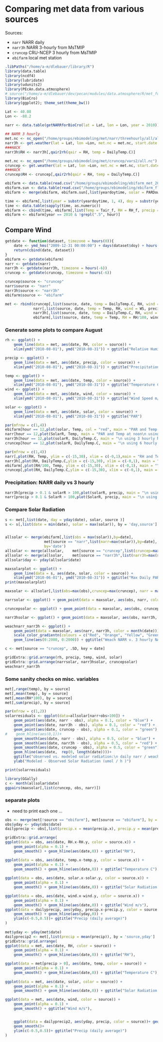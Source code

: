 
Comparing met data from various sources 
========================================================

Sources:

* `narr` NARR daily
* `narr3h` NARR 3-hourly from MsTMIP
* `cruncep` CRU-NCEP 3 hourly from MsTMIP
* `ebifarm` local met station



```r
.libPaths("/home/a-m/dlebauer/library/R")
library(data.table)
library(ncdf4)
library(lubridate)
library(udunits2)
library(PEcAn.data.atmosphere)
# source("/home/a-m/dlebauer/dev/pecan/modules/data.atmosphere/R/met_functions.R")
library(BioCro)
library(ggplot2); theme_set(theme_bw())

Lat <- 40.08
Lon <- -88.2
 
narr <- data.table(getNARRforBioCro(lat = Lat, lon = Lon, year = 2010))

## NARR 3 hourly
met.nc <- nc_open("/home/groups/ebimodeling/met/narr/threehourly/all/all.nc")
narr3h <- get.weather(lat = Lat, lon =Lon, met.nc = met.nc, start.date = "2010-01-01", end.date="2010-12-31")
###HACK
narr3h$RH <- narr3h[,qair2rh(qair = RH, temp = DailyTemp.C)]

met.nc <- nc_open("/home/groups/ebimodeling/met/cruncep/vars2/all.nc")
cruncep <- get.weather(lat = Lat, lon =Lon, met.nc = met.nc, start.date = "2010-01-01", end.date="2010-12-31")
###HACK
cruncep$RH <- cruncep[,qair2rh(qair = RH, temp = DailyTemp.C)]

ebifarm <- data.table(read.csv("/home/groups/ebimodeling/ebifarm_met_2009_2011.csv"), key = "yeardoytime")
ebifarm.sun <- data.table(read.csv("/home/groups/ebimodeling/ebifarm_flux_2010.csv"), key = "yeardoytime")
ebifarm <- merge(ebifarm, ebifarm.sun[,list(yeardoytime, solar = PARDown_Avg)])

time <- ebifarm[,list(year = substr(yeardoytime, 1, 4), doy = substr(yeardoytime, 5,7), hour = paste0(substr(yeardoytime, 8,9), ifelse(substr(yeardoytime, 10,10) == "0", ".0", ".5")))]
time <- data.table(sapply(time, as.numeric))
ebifarm <- cbind(time, ebifarm[,list(Temp = Tair_f, RH = RH_f, precip = rain, wind = ws, solar = solar)])
ebifarm <- ebifarm[year == 2010 & !grepl(".5", hour)]
```

## Compare Wind

```r
getdate <- function(dataset, timezone = hours(0)){
    date <- ymd_hms("2009-12-31 00:00:00") + days(dataset$doy) + hours(dataset$hour) + timezone
    return(cbind(date, dataset))
}
ebifarm <- getdate(ebifarm)
narr <- getdate(narr)
narr3h <- getdate(narr3h, timezone = hours(-6))
cruncep <- getdate(cruncep, timezone = hours(-6))

cruncep$source <- "cruncep"
narr$source <- "narr"
narr3h$source <- "narr3h"
ebifarm$source <- "ebifarm"

met <- rbind(cruncep[,list(source, date, temp = DailyTemp.C, RH, wind = WindSpeed, precip, solar = solarR)],
             narr[,list(source, date, temp = Temp, RH, wind = WS, precip, solar = SolarR)],
             narr3h[,list(source, date, temp = DailyTemp.C, RH, wind = WindSpeed, precip, solar = solarR)],
             ebifarm[,list(source, date, temp = Temp, RH = RH/100, wind, precip, solar = solar)])

```

### Generate some plots to compare August 

```r
rh <- ggplot() +
    geom_line(data = met, aes(date, RH, color = source)) +
    xlim(ymd("2010-08-01"), ymd("2010-08-31")) + ggtitle("Relative Humidity (0-1)")

precip <- ggplot() +
    geom_line(data = met, aes(date, precip, color = source)) +
    xlim(ymd("2010-08-01"), ymd("2010-08-31")) + ggtitle("Precipitation mm/d")

temp <- ggplot() +
    geom_line(data = met, aes(date, temp, color = source)) +
    xlim(ymd("2010-08-01"), ymd("2010-08-31")) + ggtitle("Temperature C")
wind <- ggplot() +
    geom_line(data = met, aes(date, wind, color = source)) +
    xlim(ymd("2010-08-01"), ymd("2010-08-31")) + ggtitle("Wind Speed m/s")

solar <- ggplot() +
    geom_line(data = met, aes(date, solar, color = source)) +
    xlim(ymd("2010-08-01"), ymd("2010-08-31")) + ggtitle("PAR")
```



```r
par(mfrow = c(1,4))
ebifarm[hour == 12,plot(solar, Temp, col = "red", main = "PAR and Temp at noon\n Observed")]
narr[hour == 12,plot(SolarR, Temp, main = "PAR and Temp at noon\n using weach NARR")]
narr3h[hour == 12,plot(solarR, DailyTemp.C, main = "\n using 3 hourly NARR")]
cruncep[hour == 12,plot(solarR, DailyTemp.C, main = "\n using 6 hourly Cruncep")]

```


```r

par(mfrow = c(1,4))
narr[,plot(RH, Temp, ylim = c(-15,30), xlim = c(-0,1),main = "RH and Temp at noon\n using weach NARR")]
narr3h[,plot(RH, DailyTemp.C,ylim = c(-15,30), xlim = c(-0,1), main = "\n using 3 hourly NARR")]
ebifarm[,plot(RH/100, Temp, ylim = c(-15,30), xlim = c(-0,1), main = "\n observed")]
cruncep[,plot(RH, DailyTemp.C,ylim = c(-15,30), xlim = c(-0,1), main = "\n using 3 hourly NARR")]
```


### Precipitation: NARR daily vs 3 hourly
```r

narr3h[precip > 0.1 & solarR > 100,plot(solarR, precip, main = "\n using 3 hourly NARR")]
narr[precip > 0.1 & SolarR > 100,plot(SolarR, precip, main = "\n using 3 hourly NARR")]
```


### Compare Solar Radiation

```r
s <- met[,list(date, day = yday(date), solar, source )]
s <- s[,list(date = min(date), solar = max(solar)), by = 'day,source']


allsolar <- merge(ebifarm[,list(obs = max(solar)),by=date],
                  met[source == "narr",list(narr=max(solar)),by=date],
                  by='date')
allsolar <- merge(allsolar,    met[source == "cruncep",list(cruncep=max(solar), day = min(date)),key=date],by='date')
allsolar <- merge(allsolar,    met[source == "narr3h",list(narr3h=max(solar), day = min(date)),key=date],by='date')
allsolar$day <- yday(allsolar$date)
```

```r
maxsolarplot <- ggplot() +
    geom_line(data = s, aes(date, solar, color = source)) +
    xlim(ymd("2010-06-01"), ymd("2010-08-31")) + ggtitle("Max Daily PAR")
print(maxsolarplot)
```

```r
maxsolar <- allsolar[,list(obs=max(obs),cruncep=max(cruncep), narr = max(narr), narr3h=max(narr3h), date = min(date)), by = day]

narrsolar <- ggplot() + geom_point(data = maxsolar, aes(obs, narr, color = month(date)))+ scale_color_gradientn(colours = c("Red", "Orange", "Yellow", "Green", "Blue"))+ geom_line(aes(0:2000, 0:2000)) + ggtitle("NARR obs v. model") +xlim(c(0,2100)) + ylim(c(0,2100))

cruncepsolar <- ggplot() + geom_point(data = maxsolar, aes(obs, cruncep, color = month(date))) + geom_line(aes(0:2000, 0:2000)) + ggtitle("Max Daily PAR: CRUNCEP obs v. model") + scale_color_gradientn(colours = c("Red", "Orange", "Yellow", "Green", "Blue"))+ geom_line(aes(0:2000, 0:2000)) + xlim(c(0,2100)) + ylim(c(0,2100))

narr3hsolar <- ggplot() + geom_point(data = maxsolar, aes(obs, narr3h, color = month(date)))+ scale_color_gradientn(colours = c("Red", "Orange", "Yellow", "Green", "Blue"))+ geom_line(aes(0:2000, 0:2000)) + ggtitle("NARR 3Hourly obs v. model") +xlim(c(0,2100)) + ylim(c(0,2100))

weachnarr_narr3h <- ggplot() +
    geom_point(data = maxsolar, aes(narr, narr3h, color = month(date)))+
    scale_color_gradientn(colours = c("Red", "Orange", "Yellow", "Green", "Blue"))+
    geom_line(aes(0:2000, 0:2000)) + ggtitle("Weach NARR v. 3 hourly NARR") +xlim(c(0,2100)) + ylim(c(0,2100))

c <- met[source == "cruncep", .SD, key = date]
```


```r
gridExtra::grid.arrange(rh, precip, temp, wind, solar)
gridExtra::grid.arrange(narrsolar, narr3hsolar, cruncepsolar)
weachnarr_narr3h
```


### Some sanity checks on misc. variables

```r
met[,range(temp), by = source]
met[,mean(temp), by = source]
met[,mean(RH*100), by = source]
met[,sum(precip), by = source]
```


```r
par(mfrow = c(1,2))
solarresiduals <- ggplot(data=allsolar[narr+obs>100]) +
    geom_point(aes(date, narr - obs), alpha = 0.1, color = "blue") +
    geom_point(aes(date, narr3h - obs), alpha = 0.1, color = "red") +
    geom_point(aes(date, cruncep - obs), alpha = 0.1, color = "green") +
#    geom_hline(aes(0,1))+
    geom_smooth(aes(date, narr - obs), alpha = 0.5, color = "blue") +
    geom_smooth(aes(date, narr3h - obs), alpha = 0.5, color = "red") +
    geom_smooth(aes(date, cruncep - obs), alpha = 0.5, color = "green") +
    geom_hline(aes(date,  rep(0, length(date))))+
    ggtitle("observed vs. modeled solar radiation:\n daily narr / weach (blue), cruncep 6 hourly (green), narr 3hourly (red)") +
    ylab("Modeled - Observed Solar Radiation (umol / h )")

print(solarresiduals)
```

```r
library(GGally)
c <- month(allsolar$date)
ggpairs(maxsolar[,list(cruncep, obs, narr)])
```

### separate plots

* need to print each one ...

```r
obs <- merge(met[!source == "ebifarm"], met[source == "ebifarm"], by = "date")
obs$yday <- yday(obs$date)
dailyprecip <- obs[,list(precip.x = mean(precip.x), precip.y = mean(precip.y)), by = 'source.x,yday']

gridExtra::grid.arrange(
ggplot(data = obs, aes(date, RH.x-RH.y, color = source.x)) +
    geom_point(alpha = 0.1) +
    geom_smooth() + geom_hline(aes(date,0)) + ggtitle("RH"),

ggplot(data = obs, aes(date, temp.x-temp.y, color = source.x)) +
    geom_point(alpha = 0.1) +
    geom_smooth() + geom_hline(aes(date,0)) + ggtitle("Temperature C"),
 
ggplot(data = obs, aes(date, solar.x-solar.y, color = source.x)) +
    geom_point(alpha = 0.1) +
    geom_smooth() + geom_hline(aes(date,0)) + ggtitle("Solar Radiation umol/h/m2"),

ggplot(data = obs, aes(date, wind.x-wind.y, color = source.x)) +
    geom_point(alpha = 0.1) +
    geom_smooth() + geom_hline(aes(date,0)) + ggtitle("Wind m/s"),
ggplot(data = dailyprecip, aes(yday, precip.x-precip.y, color = source.x))+ geom_point(alpha = 0.3) +
    geom_smooth() + geom_hline(aes(yday,0)) +
    ylim(c(-0.5,0.5))+ ggtitle("Precip (daily average)")
)
 
met$yday <- yday(met$date)
dailyprecip2 <- met[,list(precip = mean(precip)), by = 'source,yday']
gridExtra::grid.arrange(
ggplot(data = met, aes(date, RH, color = source)) +
    geom_point(alpha = 0.1) +
    geom_smooth() + geom_hline(aes(date,0)) + ggtitle("RH"),

ggplot(data = met[precip > 0], aes(date, temp, color = source)) +
    geom_point(alpha = 0.1) +
    geom_smooth() + geom_hline(aes(date,0)) + ggtitle("Temperature C"),
 
ggplot(data = met, aes(date, solar, color = source)) +
    geom_point(alpha = 0.1) +
    geom_smooth() + geom_hline(aes(date,0)) + ggtitle("Solar Radiation umol/h/m2"),

ggplot(data = met, aes(date, wind, color = source)) +
    geom_point(alpha = 0.1) +
    geom_smooth() + ggtitle("Wind m/s"),


    ggplot(data = dailyprecip2, aes(yday, precip, color = source))+ geom_point(alpha = 0.1) +
    geom_smooth()+
    ylim(c(-0.5,0.5))+ ggtitle("Precip (daily average)")
)

```


